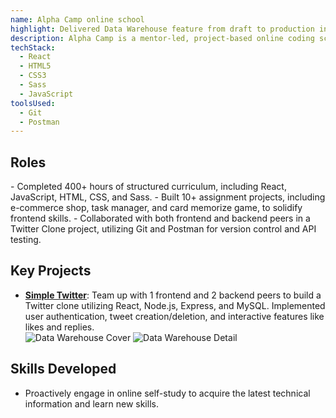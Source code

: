 ```yaml
---
name: Alpha Camp online school
highlight: Delivered Data Warehouse feature from draft to production in 4 months, enabling >300 merchants to visualize sales trends and contributing to a 15% increase in plan fee.
description: Alpha Camp is a mentor-led, project-based online coding school focused on full‑stack JavaScript (React) and career transition. Combining structured curriculum, code reviews, real product practice, and career coaching to prepare students for software engineering roles.
techStack:
  - React
  - HTML5
  - CSS3
  - Sass
  - JavaScript
toolsUsed:
  - Git
  - Postman
---
```



## Roles

<Timeline>
    <TimelineItem
        title="Frontend Student"
        duration="11/2022 - 05/2023"
        location="Remote, Taipei City"
    >
        - Completed 400+ hours of structured curriculum, including React, JavaScript, HTML, CSS, and Sass.
        - Built 10+ assignment projects, including e-commerce shop, task manager, and card memorize game, to solidify frontend skills.
        - Collaborated with both frontend and backend peers in a Twitter Clone project, utilizing Git and Postman for version control and API testing.
    </TimelineItem>
</Timeline>

## Key Projects

- <a href="/projects/simpleTwitter">**Simple Twitter**</a>:
    Team up with 1 frontend and 2 backend peers to build a Twitter clone utilizing React, Node.js, Express, and MySQL. Implemented user authentication, tweet creation/deletion, and interactive features like likes and replies.
    <div className="grid grid-cols-2 gap-2">
        <img src="/projects/pictureA.jpg" alt="Data Warehouse Cover" className="flex-shrink-0 w-auto mt-0" />
        <img src="/projects/pictureB.jpg" alt="Data Warehouse Detail" className="flex-shrink-0 w-auto mt-0" />
    </div>


## Skills Developed

- Proactively engage in online self-study to acquire the latest technical information and learn new skills.

